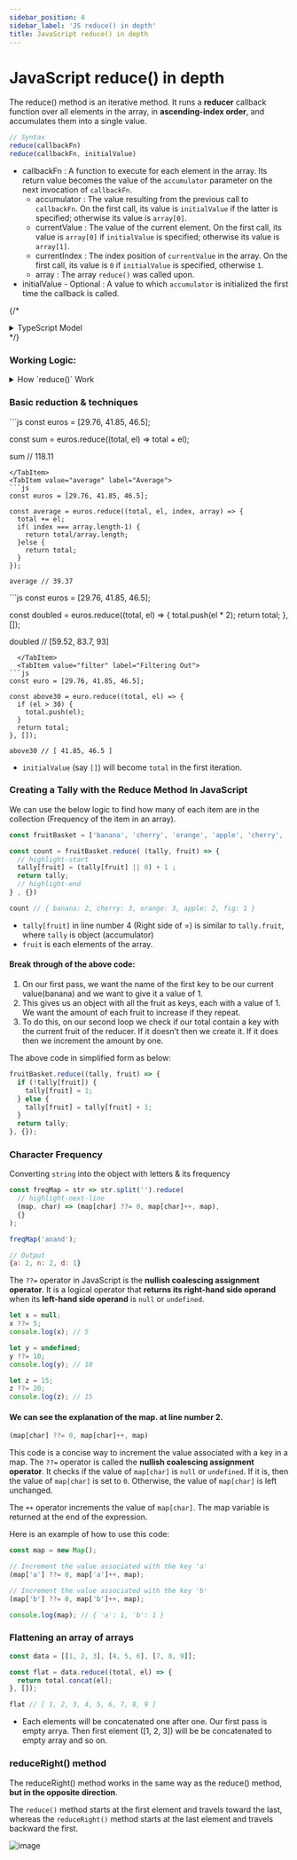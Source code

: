 ```yaml
---
sidebar_position: 4
sidebar_label: 'JS reduce() in depth'
title: JavaScript reduce() in depth
---
```




# JavaScript <Highlight color='#C0C0C0'>reduce()</Highlight> in depth

The <Highlight color='#C0C0C0'>reduce()</Highlight> method is an iterative method. It runs a **reducer** callback function over all elements in the array, in **ascending-index order**, and accumulates them into a single value.

```js
// Syntax
reduce(callbackFn)
reduce(callbackFn, initialValue)
```
* <Highlight color='#C0C0C0'>callbackFn</Highlight> : A function to execute for each element in the array. Its return value becomes the value of the `accumulator` parameter on the next invocation of `callbackFn`.
    * <Highlight color='#C0C0C0'>accumulator</Highlight> : The value resulting from the previous call to `callbackFn`. On the first call, its value is `initialValue` if the latter is specified; otherwise its value is `array[0]`.
    * <Highlight color='#C0C0C0'>currentValue</Highlight> : The value of the current element. On the first call, its value is `array[0]` if `initialValue` is specified; otherwise its value is `array[1]`.
    * <Highlight color='#C0C0C0'>currentIndex</Highlight> : The index position of `currentValue` in the array. On the first call, its value is `0` if `initialValue` is specified, otherwise `1`.
    * <Highlight color='#C0C0C0'>array</Highlight> : The array `reduce()` was called upon.
* <Highlight color='#C0C0C0'>initialValue</Highlight> - Optional : A value to which `accumulator` is initialized the first time the callback is called.

{/* <details>
  <summary>TypeScript Model</summary>
  <div>
  <Tabs className="unique-tabs">
    <TabItem value="Class">
    </TabItem>

    <TabItem value="Class 2">
    </TabItem>
  </Tabs>
  </div>
</details> */}

### Working Logic:

<details>
  <summary>How `reduce()` Work</summary>
  <div>
  <Tabs className="unique-tabs">
    <TabItem value="Without initial value">
    ```js
    const array = [15, 16, 17, 18, 19];

    function reducer(accumulator, currentValue, index) {
      const returns = accumulator + currentValue;
      console.log(
        `accumulator: ${accumulator}, currentValue: ${currentValue}, index: ${index}, returns: ${returns}`,
      );
      return returns;
    }

    array.reduce(reducer);

    // Output
    85
    ```
    </TabItem>

    <TabItem value="Detail - w/o initial">

    |             | **accumulator** | **currentValue** | **index** | **Return value** |
    |-------------|-----------------|------------------|-----------|------------------|
    | First call  | **15**          | **16**           | **1**     | 31               |
    | Second call | 31              | **17**           | 2         | 48               |
    | Third call  | 48              | **18**           | 3         | 66               |
    | Fourth call | 66              | **19**           | 4         | 85               |

    </TabItem>

    <TabItem value="With initial value">
    ```js
    const array = [15, 16, 17, 18, 19];

    array.reduce(
      (accumulator, currentValue) => accumulator + currentValue,
      10,
    );

    // Output
    95
    ```
    </TabItem>

    <TabItem value="Detail - w. initial">

    |             | **accumulator** | **currentValue** | **index** | **Return value** |
    |-------------|-----------------|------------------|-----------|------------------|
    | First call  | **10**          | **15**           | **0**     | 25               |
    | Second call | 25              | **16**           | 1         | 41               |
    | Third call  | 41              | **17**           | 2         | 58               |
    | Fourth call | 58              | **18**           | 3         | 76               |
    | Fifth call  | 76              | **19**           | 4         | 95               |

    </TabItem>
  </Tabs>
  </div>
</details>

### Basic reduction & techniques

<Tabs>
  <TabItem value="basic" label="Basic Reduction" default>
  ```js
  const euros = [29.76, 41.85, 46.5];

  const sum = euros.reduce((total, el) => total + el); 

  sum // 118.11
  ```
  </TabItem>
  <TabItem value="average" label="Average">
  ```js
  const euros = [29.76, 41.85, 46.5];

  const average = euros.reduce((total, el, index, array) => {
    total += el;
    if( index === array.length-1) { 
      return total/array.length;
    }else { 
      return total;
    }
  });

  average // 39.37
  ```
  </TabItem>
  <TabItem value="doubling" label="Doubling">
```js
const euros = [29.76, 41.85, 46.5];

const doubled = euros.reduce((total, el) => {
  total.push(el * 2);
  return total;
}, []);

doubled // [59.52, 83.7, 93]
```
  </TabItem>
  <TabItem value="filter" label="Filtering Out">
```js
const euro = [29.76, 41.85, 46.5];

const above30 = euro.reduce((total, el) => {
  if (el > 30) {
    total.push(el);
  }
  return total;
}, []);

above30 // [ 41.85, 46.5 ]
```
  </TabItem>
</Tabs>

* `initialValue` (say `[]`) will become `total` in the first iteration.

### Creating a Tally with the Reduce Method In JavaScript

We can use the below logic to find how many of each item are in the collection (Frequency of the item in an array).

```js showLineNumbers
const fruitBasket = ['banana', 'cherry', 'orange', 'apple', 'cherry', 'orange', 'apple', 'banana', 'cherry', 'orange', 'fig' ];

const count = fruitBasket.reduce( (tally, fruit) => {
  // highlight-start
  tally[fruit] = (tally[fruit] || 0) + 1 ;
  return tally;
  // highlight-end
} , {})

count // { banana: 2, cherry: 3, orange: 3, apple: 2, fig: 1 }
```

* `tally[fruit]` in line number 4 (Right side of =) is similar to `tally.fruit`, where `tally` is object (accumulator)
* `fruit` is each elements of the array.

#### Break through of the above code:

1. On our first pass, we want the name of the first key to be our current value(banana) and we want to give it a value of 1.
2. This gives us an object with all the fruit as keys, each with a value of 1. We want the amount of each fruit to increase if they repeat.
3. To do this, on our second loop we check if our total contain a key with the current fruit of the reducer. If it doesn’t then we create it. If it does then we increment the amount by one.

The above code in simplified form as below:

```js
fruitBasket.reduce((tally, fruit) => {
  if (!tally[fruit]) {
    tally[fruit] = 1;
  } else {
    tally[fruit] = tally[fruit] + 1;
  }
  return tally;
}, {});
```

### Character Frequency

Converting `string` into the object with letters & its frequency

```js showLineNumbers
const freqMap = str => str.split('').reduce(
  // highlight-next-line
  (map, char) => (map[char] ??= 0, map[char]++, map), 
  {}
);

freqMap('anand');

// Output
{a: 2, n: 2, d: 1}
```
The `??=` operator in JavaScript is the **nullish coalescing assignment operator**. It is a logical operator that **returns its right-hand side operand** when its **left-hand side operand** is `null` or `undefined`.

```js showLineNumbers
let x = null;
x ??= 5;
console.log(x); // 5

let y = undefined;
y ??= 10;
console.log(y); // 10

let z = 15;
z ??= 20;
console.log(z); // 15
```

#### We can see the explanation of the map. at line number 2.

```js
(map[char] ??= 0, map[char]++, map)
```

This code is a concise way to increment the value associated with a key in a map. The `??=` operator is called the **nullish coalescing assignment operator**. It checks if the value of `map[char]` is `null` or `undefined`. If it is, then the value of `map[char]` is set to `0`. Otherwise, the value of `map[char]` is left unchanged.

The `++` operator increments the value of `map[char]`. The map variable is returned at the end of the expression.

Here is an example of how to use this code:

```js
const map = new Map();

// Increment the value associated with the key 'a'
(map['a'] ??= 0, map['a']++, map);

// Increment the value associated with the key 'b'
(map['b'] ??= 0, map['b']++, map);

console.log(map); // { 'a': 1, 'b': 1 }
```

### Flattening an array of arrays

```js
const data = [[1, 2, 3], [4, 5, 6], [7, 8, 9]];

const flat = data.reduce((total, el) => {
  return total.concat(el);
}, []);

flat // [ 1, 2, 3, 4, 5, 6, 7, 8, 9 ]
```

* Each elements will be concatenated one after one. Our first pass is empty arrya. Then first element ([1, 2, 3]) will be be concatenated to empty array and so on.

### <Highlight color='#C0C0C0'>reduceRight()</Highlight> method

The <Highlight color='#C0C0C0'>reduceRight()</Highlight> method works in the same way as the <Highlight color='#C0C0C0'>reduce()</Highlight> method, **but in the opposite direction**.

The `reduce()` method starts at the first element and travels toward the last, whereas the `reduceRight()` method starts at the last element and travels backward the first.

![image](https://github.com/actionanand/wiki/assets/46064269/6f68243a-d262-44fc-8bc4-de349755ae6f)
